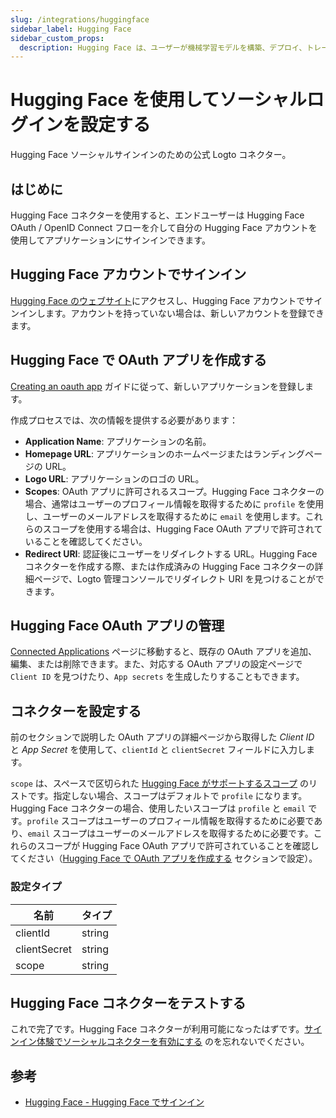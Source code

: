```yaml
---
slug: /integrations/huggingface
sidebar_label: Hugging Face
sidebar_custom_props:
  description: Hugging Face は、ユーザーが機械学習モデルを構築、デプロイ、トレーニングするのを支援する機械学習 (ML) およびデータサイエンスプラットフォームとコミュニティです。
---
```



# Hugging Face を使用してソーシャルログインを設定する

Hugging Face ソーシャルサインインのための公式 Logto コネクター。

<GuideTip />

## はじめに

Hugging Face コネクターを使用すると、エンドユーザーは Hugging Face OAuth / OpenID Connect フローを介して自分の Hugging Face アカウントを使用してアプリケーションにサインインできます。

## Hugging Face アカウントでサインイン

[Hugging Face のウェブサイト](https://huggingface.co/)にアクセスし、Hugging Face アカウントでサインインします。アカウントを持っていない場合は、新しいアカウントを登録できます。

## Hugging Face で OAuth アプリを作成する

[Creating an oauth app](https://huggingface.co/docs/hub/en/oauth#creating-an-oauth-app) ガイドに従って、新しいアプリケーションを登録します。

作成プロセスでは、次の情報を提供する必要があります：

- **Application Name**: アプリケーションの名前。
- **Homepage URL**: アプリケーションのホームページまたはランディングページの URL。
- **Logo URL**: アプリケーションのロゴの URL。
- **Scopes**: OAuth アプリに許可されるスコープ。Hugging Face コネクターの場合、通常はユーザーのプロフィール情報を取得するために `profile` を使用し、ユーザーのメールアドレスを取得するために `email` を使用します。これらのスコープを使用する場合は、Hugging Face OAuth アプリで許可されていることを確認してください。
- **Redirect URI**: 認証後にユーザーをリダイレクトする URL。Hugging Face コネクターを作成する際、または作成済みの Hugging Face コネクターの詳細ページで、Logto 管理コンソールでリダイレクト URI を見つけることができます。

## Hugging Face OAuth アプリの管理

[Connected Applications](https://huggingface.co/settings/connected-applications) ページに移動すると、既存の OAuth アプリを追加、編集、または削除できます。また、対応する OAuth アプリの設定ページで `Client ID` を見つけたり、`App secrets` を生成したりすることもできます。

## コネクターを設定する

前のセクションで説明した OAuth アプリの詳細ページから取得した _Client ID_ と _App Secret_ を使用して、`clientId` と `clientSecret` フィールドに入力します。

`scope` は、スペースで区切られた [Hugging Face がサポートするスコープ](https://huggingface.co/docs/hub/en/oauth#currently-supported-scopes) のリストです。指定しない場合、スコープはデフォルトで `profile` になります。Hugging Face コネクターの場合、使用したいスコープは `profile` と `email` です。`profile` スコープはユーザーのプロフィール情報を取得するために必要であり、`email` スコープはユーザーのメールアドレスを取得するために必要です。これらのスコープが Hugging Face OAuth アプリで許可されていることを確認してください（[Hugging Face で OAuth アプリを作成する](#create-an-oauth-app-in-the-hugging-face) セクションで設定）。

### 設定タイプ

| 名前         | タイプ |
| ------------ | ------ |
| clientId     | string |
| clientSecret | string |
| scope        | string |

## Hugging Face コネクターをテストする

これで完了です。Hugging Face コネクターが利用可能になったはずです。[サインイン体験でソーシャルコネクターを有効にする](/connectors/social-connectors/#enable-social-sign-in) のを忘れないでください。

## 参考

- [Hugging Face - Hugging Face でサインイン](https://huggingface.co/docs/hub/en/oauth#sign-in-with-hugging-face)
